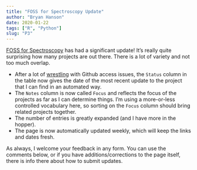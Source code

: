 ```yaml
---
title: "FOSS for Spectroscopy Update"
author: "Bryan Hanson"
date: 2020-01-22
tags: ["R", "Python"]
slug: "P3"
---
```


[FOSS for Spectroscopy](https://bryanhanson.github.io/FOSS4Spectroscopy/) has had a significant update! It's really quite surprising how many projects are out there.  There is a lot of variety and not too much overlap.

* After a lot of [wrestling](https://stackoverflow.com/q/59632173/633251) with Github access issues, the `Status` column in the table now gives the date of the most recent update to the project that I can find in an automated way.
* The `Notes` column is now called `Focus` and reflects the focus of the projects as far as I can determine things.  I'm using a more-or-less controlled vocabulary here, so sorting on the `Focus` column should bring related projects together.
* The number of entries is greatly expanded (and I have more in the hopper).
* The page is now automatically updated weekly, which will keep the links and dates fresh.

As always, I welcome your feedback in any form.  You can use the comments below, or if you have additions/corrections to the page itself, there is info there about how to submit updates.
